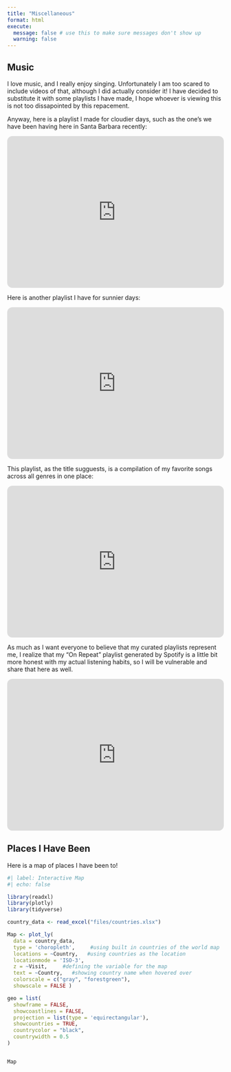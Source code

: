 ```yaml
---
title: "Miscellaneous"
format: html
execute:
  message: false # use this to make sure messages don't show up
  warning: false
---
```


## Music

I love music, and I really enjoy singing. Unfortunately I am too scared to include videos of that, although I did actually consider it! I have decided to substitute it with some playlists I have made, I hope whoever is viewing this is not too dissapointed by this repacement. 

Anyway, here is a playlist I made for cloudier days, such as the one's we have been having here in Santa Barbara recently:

<iframe style="border-radius:12px" src="https://open.spotify.com/embed/playlist/4VpBOdDg8YRbLncDA1RGHB?utm_source=generator&theme=0" width="100%" height="352" frameBorder="0" allowfullscreen="" allow="autoplay; clipboard-write; encrypted-media; fullscreen; picture-in-picture" loading="lazy"></iframe>

Here is another playlist I have for sunnier days:

<iframe style="border-radius:12px" src="https://open.spotify.com/embed/playlist/4aanYfHYCGsV07TFTk4M3p?utm_source=generator" width="100%" height="352" frameBorder="0" allowfullscreen="" allow="autoplay; clipboard-write; encrypted-media; fullscreen; picture-in-picture" loading="lazy"></iframe>

This playlist, as the title sugguests, is a compilation of my favorite songs across all genres in one place:

<iframe style="border-radius:12px" src="https://open.spotify.com/embed/playlist/4lTVoR74tRM4i3q75AhDd6?utm_source=generator" width="100%" height="352" frameBorder="0" allowfullscreen="" allow="autoplay; clipboard-write; encrypted-media; fullscreen; picture-in-picture" loading="lazy"></iframe>

As much as I want everyone to believe that my curated playlists represent me, I realize that my "On Repeat" playlist generated by Spotify is a little bit more honest with my actual listening habits, so I will be vulnerable and share that here as well.

<iframe style="border-radius:12px" src="https://open.spotify.com/embed/playlist/37i9dQZF1EpAphfuDeFGkf?utm_source=generator&amp;theme=0" width="100%" height="352" frameBorder="0" allowfullscreen allow="autoplay; clipboard-write; encrypted-media; fullscreen; picture-in-picture" loading="lazy"></iframe>

## Places I Have Been

Here is a map of places I have been to!

```r
#| label: Interactive Map
#| echo: false

library(readxl)
library(plotly)
library(tidyverse)

country_data <- read_excel("files/countries.xlsx")

Map <- plot_ly( 
  data = country_data,
  type = 'choropleth',     #using built in countries of the world map
  locations = ~Country,   #using countries as the location       
  locationmode = 'ISO-3',
  z = ~Visit,     #defining the variable for the map               
  text = ~Country,   #showing country name when hovered over
  colorscale = c("gray", "forestgreen"),  
  showscale = FALSE )

geo = list(
  showframe = FALSE,
  showcoastlines = FALSE,
  projection = list(type = 'equirectangular'),
  showcountries = TRUE,               
  countrycolor = "black",             
  countrywidth = 0.5                  
)


Map             
```  


